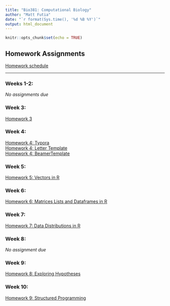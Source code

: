 ```yaml
---
title: "Bio381: Computational Biology"
author: "Matt Futia"
date: "`r format(Sys.time(), '%d %B %Y')`"
output: html_document
---
```


```r
knitr::opts_chunk$set(echo = TRUE)
```


## Homework Assignments
[Homework schedule](https://gotellilab.github.io/Bio381/)

---

### Weeks 1-2: 
*No assignments due*

### Week 3:   
[Homework 3](Homework/Homework3.html)

### Week 4:   
[Homework 4: Typora](Homework/Homework4/Homework4_Typora.html)   
[Homework 4: Letter Template](Homework/Homework4/Homework4_Letter.pdf)   
[Homework 4: BeamerTemplate](Homework/Homework4/Homework4_Beamer.pdf)

### Week 5:   
[Homework 5: Vectors in R](Homework/Homework5_Futia.html)

### Week 6:   
[Homework 6: Matrices Lists and Dataframes in R](Homework/Homework6_Futia.html)

### Week 7:   
[Homework 7: Data Distributions in R](Homework/Homework7_Futia.html)

### Week 8: 
*No assignment due*

### Week 9:   
[Homework 8: Exploring Hypotheses](Homework/Homework8_Futia.html)

### Week 10:
[Homework 9: Structured Programming](Homework/Homework9_Futia.html)